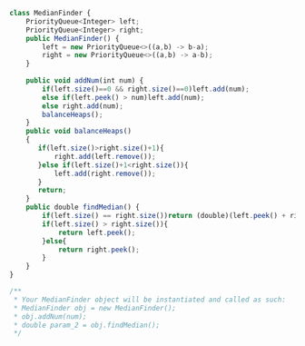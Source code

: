 ```js
class MedianFinder {
    PriorityQueue<Integer> left;
    PriorityQueue<Integer> right;
    public MedianFinder() {
        left = new PriorityQueue<>((a,b) -> b-a);
        right = new PriorityQueue<>((a,b) -> a-b);
    }
    
    public void addNum(int num) {
        if(left.size()==0 && right.size()==0)left.add(num);
        else if(left.peek() > num)left.add(num);
        else right.add(num);
        balanceHeaps();
    }
    public void balanceHeaps()
    {
       if(left.size()>right.size()+1){
           right.add(left.remove());
       }else if(left.size()+1<right.size()){
           left.add(right.remove());
       }
       return;
    }
    public double findMedian() {
        if(left.size() == right.size())return (double)(left.peek() + right.peek())/2;
        if(left.size() > right.size()){
            return left.peek();
        }else{
            return right.peek();
        }
    }
}

/**
 * Your MedianFinder object will be instantiated and called as such:
 * MedianFinder obj = new MedianFinder();
 * obj.addNum(num);
 * double param_2 = obj.findMedian();
 */

```